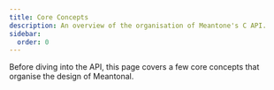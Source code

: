 ```yaml
---
title: Core Concepts
description: An overview of the organisation of Meantone's C API.
sidebar:
  order: 0
---
```


Before diving into the API, this page covers a few core concepts that organise the design of Meantonal.

